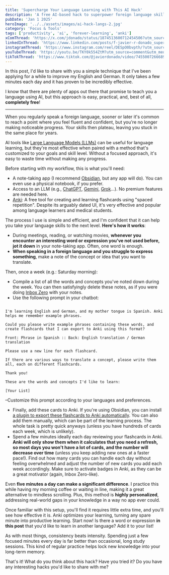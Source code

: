 ```yaml
---
title: 'Supercharge Your Language Learning with This AI Hack'
description: 'A free AI-based hack to superpower foreign language skills for people with no time'
pubDate: 'Jan 1 2025'
heroImage: '../../assets/images/ai-hack-langs-2.jpg'
category: 'Focus & Tools'
tags: ['productivity', 'ai', 'forever-learning', 'anki']
xComThread: 'https://x.com/jdonado/status/1874513600712454506?utm_source=comment&utm_medium=jdonado-com'
linkedInThread: 'https://www.linkedin.com/posts/f-javier-r-donado_supercharge-your-language-learning-with-this-activity-7280277793865625601-EgEp?utm_source=comment&utm_medium=jdonado-com'
instagramThread: 'https://www.instagram.com/reel/DESpO0bvpth/?utm_source=ig_web_copy_link&igsh=MzRlODBiNWFlZA==?utm_source=comment&utm_medium=jdonado-com'
youTubeThread: 'https://youtu.be/TKY0k554ZtM?utm_source=comment&utm_medium=jdonado-com'
tikTokThread: 'https://www.tiktok.com/@javierdonado/video/7455007266689813793?utm_source=comment&utm_medium=jdonado-com'
---
```


In this post, I'd like to share with you a simple technique that I've been applying for a while to improve my English and German. It only takes a few minutes each day and it has proven to be incredibly effective.

I know that there are plenty of apps out there that promise to teach you a language using AI, but this approach is easy, practical, and, best of all, **completely free**!

---

When you regularly speak a foreign language, sooner or later it's common to reach a point where you feel fluent and confident, but you're no longer making noticeable progress. Your skills then plateau, leaving you stuck in the same place for years.

AI tools like [Large Language Models (LLMs)](https://en.wikipedia.org/wiki/Large_language_model) can be useful for language learning, but they're most effective when paired with a method that's customized to your goals and skill level. Without a focused approach, it's easy to waste time without making any progress.

Before starting with my workflow, this is what you'll need:

- A note-taking app (I recommend [Obsidian](https://obsidian.md/), but any app will do). You can even use a physical notebook, if you prefer.
- Access to an LLM (e.g., [ChatGPT](https://chatgpt.com/), [Gemini](https://gemini.google.com/app), [Grok](https://x.com/i/grok)...). No premium features are needed here.
- [Anki](https://apps.ankiweb.net/): A free tool for creating and learning flashcards using "spaced repetition". Despite its arguably dated UI, it's very effective and popular among language learners and medical students.

The process I use is simple and efficient, and I'm confident that it can help you take your language skills to the next level. **Here's how it works**:

- During meetings, reading, or watching movies, **whenever you encounter an interesting word or expression you've not used before, jot it down** in your note-taking app. Often, one word is enough.
- **When speaking in a foreign language and you struggle to express something**, make a note of the concept or idea that you want to translate.

Then, once a week (e.g.: Saturday morning):

- Compile a list of all the words and concepts you've noted down during the week. You can then satisfyingly delete these notes, as if you were doing [Inbox Zero](https://en.wiktionary.org/wiki/inbox_zero) with your notes.
- Use the following prompt in your chatbot:

```

I'm learning English and German, and my mother tongue is Spanish. Anki helps me remember example phrases.

Could you please write example phrases containing these words, and create flashcards that I can export to Anki using this format?

Front: Phrase in Spanish :: Back: English translation / German translation

Please use a new line for each flashcard.

If there are various ways to translate a concept, please write them all, each on different flashcards.

Thank you!

These are the words and concepts I'd like to learn:

[Your List]
```

–Customize this prompt according to your languages and preferences.

- Finally, add these cards to Anki. If you're using Obsidian, you can install [a plugin to export these flashcards to Anki automatically](https://github.com/reuseman/flashcards-obsidian). You can also add them manually, which can be part of the learning process. The whole task is pretty quick anyways (unless you have hundreds of cards each week, which is unlikely).
- Spend a few minutes ideally each day reviewing your flashcards in Anki. **Anki will only show them when it calculates that you need a refresh, so most days you won't have a lot of cards, and the number will decrease over time** (unless you keep adding new ones at a faster pace!). Find out how many cards you can handle each day without feeling overwhelmed and adjust the number of new cards you add each week accordingly. Make sure to activate badges in Anki, as they can be a great motivator (again, Inbox Zero-like).

Even **five minutes a day can make a significant difference**. I practice this while having my morning coffee or waiting in line, making it a great alternative to mindless scrolling. Plus, this method is **highly personalized**, addressing real-world gaps in your knowledge in a way no app ever could.

Once familiar with this setup, you'll find it requires little extra time, and you'll see how effective it is. Anki optimizes your learning, turning any spare minute into productive learning. Start now! Is there a word or expression **in this post** that you'd like to learn in another language? Add it to your list!

As with most things, consistency beats intensity. Spending just a few focused minutes every day is far better than occasional, long study sessions. This kind of regular practice helps lock new knowledge into your long-term memory.

That's it! What do you think about this hack? Have you tried it? Do you have any interesting hacks you'd like to share with me?
